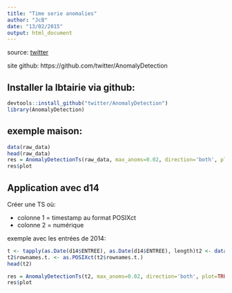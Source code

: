 ```yaml
---
title: "Time serie anomalies"
author: "JcB"
date: "13/02/2015"
output: html_document
---
```


source: [twitter](http://blog.revolutionanalytics.com/2015/01/twitters-new-r-package-for-anomaly-detection.html)

site github: https://github.com/twitter/AnomalyDetection

Installer la lbtairie via github:
---------------------------------
```r
devtools::install_github("twitter/AnomalyDetection")
library(AnomalyDetection)

```

exemple maison:
--------------
```r
data(raw_data)
head(raw_data)
res = AnomalyDetectionTs(raw_data, max_anoms=0.02, direction='both', plot=TRUE)
res$plot

```

Application avec d14
----------------------
Créer une TS où:

- colonne 1 = timestamp au format POSIXct
- colonne 2 = numérique

exemple avec les entrées de 2014:
```r
t <- tapply(as.Date(d14$ENTREE), as.Date(d14$ENTREE), length)t2 <- data.frame(rownames(t), t)
t2$rownames.t. <- as.POSIXct(t2$rownames.t.)
head(t2)

res = AnomalyDetectionTs(t2, max_anoms=0.02, direction='both', plot=TRUE)
res$plot


```

